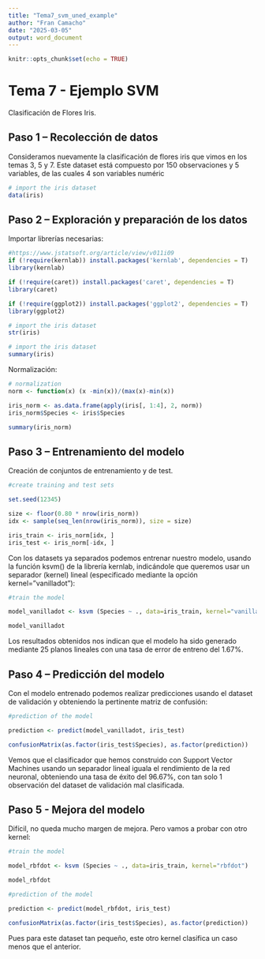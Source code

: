 ```yaml
---
title: "Tema7_svm_uned_example"
author: "Fran Camacho"
date: "2025-03-05"
output: word_document
---
```


```r
knitr::opts_chunk$set(echo = TRUE)
```

# Tema 7 - Ejemplo SVM 

Clasificación de Flores Iris.


## Paso 1 – Recolección de datos

Consideramos nuevamente la clasificación de flores iris que vimos en los temas 3, 5 y
7. Este dataset está compuesto por 150 observaciones y 5 variables, de las cuales 4
son variables numéric

```r
# import the iris dataset
data(iris)
```


## Paso 2 – Exploración y preparación de los datos

Importar librerías necesarias:

```r

#https://www.jstatsoft.org/article/view/v011i09
if (!require(kernlab)) install.packages('kernlab', dependencies = T)
library(kernlab) 

if (!require(caret)) install.packages('caret', dependencies = T)
library(caret)   

if (!require(ggplot2)) install.packages('ggplot2', dependencies = T)
library(ggplot2)

```


```r
# import the iris dataset
str(iris)
```


```r
# import the iris dataset
summary(iris)
```


Normalización:

```r
# normalization
norm <- function(x) (x -min(x))/(max(x)-min(x))

iris_norm <- as.data.frame(apply(iris[, 1:4], 2, norm))
iris_norm$Species <- iris$Species

summary(iris_norm)
```


## Paso 3 – Entrenamiento del modelo

Creación de conjuntos de entrenamiento y de test.

```r
#create training and test sets

set.seed(12345)

size <- floor(0.80 * nrow(iris_norm))
idx <- sample(seq_len(nrow(iris_norm)), size = size)

iris_train <- iris_norm[idx, ]
iris_test <- iris_norm[-idx, ]
```


Con los datasets ya separados podemos entrenar nuestro modelo, usando la función
ksvm() de la librería kernlab, indicándole que queremos usar un separador (kernel)
lineal (especificado mediante la opción kernel=”vanilladot”):


```r
#train the model

model_vanilladot <- ksvm (Species ~ ., data=iris_train, kernel="vanilladot")

model_vanilladot
```


Los resultados obtenidos nos indican que el modelo ha sido generado mediante 25
planos lineales con una tasa de error de entreno del 1.67%.


## Paso 4 – Predicción del modelo

Con el modelo entrenado podemos realizar predicciones usando el dataset de validación y
obteniendo la pertinente matriz de confusión:

```r
#prediction of the model

prediction <- predict(model_vanilladot, iris_test)

confusionMatrix(as.factor(iris_test$Species), as.factor(prediction))
```

Vemos que el clasificador que hemos construido con Support Vector Machines usando
un separador lineal iguala el rendimiento de la red neuronal, obteniendo una tasa de
éxito del 96.67%, con tan solo 1 observación del dataset de validación mal clasificada.


## Paso 5 - Mejora del modelo

Difícil, no queda mucho margen de mejora. Pero vamos a probar con otro kernel:

```r
#train the model

model_rbfdot <- ksvm (Species ~ ., data=iris_train, kernel="rbfdot")

model_rbfdot
```

```r
#prediction of the model

prediction <- predict(model_rbfdot, iris_test)

confusionMatrix(as.factor(iris_test$Species), as.factor(prediction))
```

Pues para este dataset tan pequeño, este otro kernel clasifica un caso menos que el anterior.

